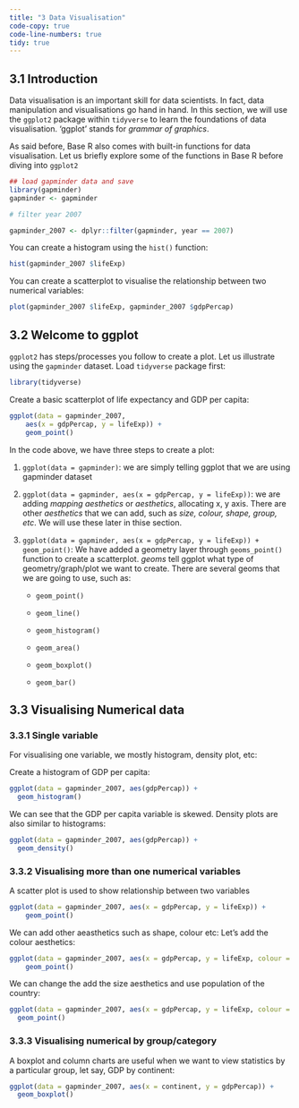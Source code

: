 ```yaml
---
title: "3 Data Visualisation"
code-copy: true
code-line-numbers: true
tidy: true
---
```


## 3.1 Introduction

Data visualisation is an important skill for data scientists. In fact, data manipulation and visualisations go hand in hand. In this section, we will use the `ggplot2` package within `tidyverse` to learn the foundations of data visualisation. 'ggplot' stands for *grammar of graphics*. 

As said before, Base R also comes with built-in functions for data visualisation. Let us briefly explore some of the functions in Base R before diving into `ggplot2`


```r

## load gapminder data and save 
library(gapminder)
gapminder <- gapminder

# filter year 2007

gapminder_2007 <- dplyr::filter(gapminder, year == 2007)
```

You can create a histogram using the `hist()` function:

```r
hist(gapminder_2007 $lifeExp)
```

You can create a scatterplot to visualise the relationship between two numerical variables:

```r
plot(gapminder_2007 $lifeExp, gapminder_2007 $gdpPercap)
```

## 3.2 Welcome to ggplot

`ggplot2` has steps/processes you follow to create a plot. Let us illustrate using the `gapminder` dataset. Load `tidyverse` package first:

```r
library(tidyverse)
```

Create a basic scatterplot of life expectancy and GDP per capita:

```r
ggplot(data = gapminder_2007,
    aes(x = gdpPercap, y = lifeExp)) + 
    geom_point()
```

In the code above, we have three steps to create a plot:

1. `ggplot(data = gapminder)`: we are simply telling ggplot that we are using gapminder dataset

2. `ggplot(data = gapminder, aes(x = gdpPercap, y = lifeExp))`: we are adding *mapping aesthetics* or *aesthetics*, allocating x, y axis. There are other *aesthetics* that we can add, such as *size, colour, shape, group, etc*. We will use these later in thise section.

3. `ggplot(data = gapminder, aes(x = gdpPercap, y = lifeExp)) + geom_point()`: We have added a geometry layer through `geoms_point()` function to create a scatterplot. *geoms* tell ggplot what type of geometry/graph/plot we want to create. There are several geoms that we are going to use, such as:

    - `geom_point()`
    
    - `geom_line()`
    
    - `geom_histogram()`
    
    - `geom_area()`
    
    - `geom_boxplot()`
    
    - `geom_bar()`
    

## 3.3 Visualising Numerical data

### 3.3.1 Single variable

For visualising one variable, we mostly histogram, density plot, etc:

Create a histogram of GDP per capita:

```r

ggplot(data = gapminder_2007, aes(gdpPercap)) +
  geom_histogram()
```

We can see that the GDP per capita variable is skewed. Density plots are also similar to histograms:

```r
ggplot(data = gapminder_2007, aes(gdpPercap)) +
  geom_density()
```

### 3.3.2 Visualising more than one numerical variables

A scatter plot is used to show relationship between two variables

```r
ggplot(data = gapminder_2007, aes(x = gdpPercap, y = lifeExp)) + 
    geom_point()
```

We can add other aeasthetics such as shape, colour etc: Let's add the colour aesthetics:

```r
ggplot(data = gapminder_2007, aes(x = gdpPercap, y = lifeExp, colour = continent)) + 
    geom_point()
```

We can change the add the size aesthetics and use population of the country:

```r
ggplot(data = gapminder_2007, aes(x = gdpPercap, y = lifeExp, colour = continent, size = pop)) + 
  geom_point()
```

### 3.3.3 Visualising numerical by group/category

A boxplot and column charts are useful when we want to view statistics by a particular group, let say, GDP by continent:

```r
ggplot(data = gapminder_2007, aes(x = continent, y = gdpPercap)) +
  geom_boxplot()
```










